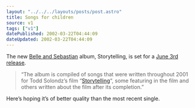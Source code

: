 ```yaml
---
layout: "../../../layouts/posts/post.astro"
title: Songs for children
source: v1
tags: ["v1"]
datePublished: 2002-03-22T04:44:09
dateUpdated: 2002-03-22T04:44:09
---
```


The new [Belle and Sebastian][1] album, Storytelling, is set for a [June 3rd release][2].

> &#8220;The album is compiled of songs that were written throughout 2001 for Todd Solondz&#8217;s film &#8220;[Storytelling][3]&#8220;, some featuring in the film and others written about the film after its completion.&#8221;

Here&#8217;s hoping it&#8217;s of better quality than the most recent single.

[1]: http://www.jeepster.co.uk/belleandsebastian/
[2]: http://www.banchory.net/belleandsebastian/news.html
[3]: http://www.storytellingmovie.com/
